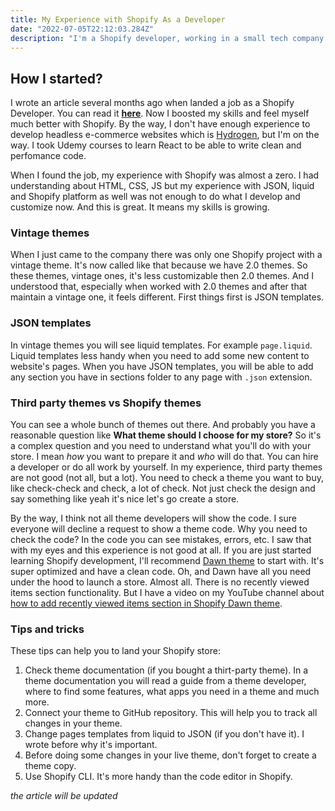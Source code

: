 ```yaml
---
title: My Experience with Shopify As a Developer
date: "2022-07-05T22:12:03.284Z"
description: "I'm a Shopify developer, working in a small tech company. In this article you will read my experience with Shopify Platform and you will know some tips and trick in Shopify development. Let's go deeper!"
---
```


## How I started?
I wrote an article several months ago when landed a job as a Shopify Developer. You can read it **[here](https://medium.com/@devmoek/my-journey-from-zero-to-got-an-offer-in-tech-company-b1718ca8ab20)**. Now I boosted my skills and feel myself much better with Shopify. By the way, I don't have enough experience to develop headless e-commerce websites which is [Hydrogen](https://hydrogen.shopify.dev/), but I'm on the way. I took Udemy courses to learn React to be able to write clean and perfomance code.

When I found the job, my experience with Shopify was almost a zero. I had understanding about HTML, CSS, JS but my experience with JSON, liquid and Shopify platform as well was not enough to do what I develop and customize now. And this is great. It means my skills is growing. 

### Vintage themes
When I just came to the company there was only one Shopify project with a vintage theme. It's now called like that because we have 2.0 themes. So these themes, vintage ones, it's less customizable then 2.0 themes. And I understood that, especially when worked with 2.0 themes and after that maintain a vintage one, it feels different. First things first is JSON templates.

### JSON templates
In vintage themes you will see liquid templates. For example `page.liquid`. Liquid templates less handy when you need to add some new content to website's pages. When you have JSON templates, you will be able to add any section you have in sections folder to any page with `.json` extension.

### Third party themes vs Shopify themes
You can see a whole bunch of themes out there. And probably you have a reasonable question like **What theme should I choose for my store?** So it's a complex question and you need to understand what you'll do with your store. I mean *how* you want to prepare it and *who* will do that. You can hire a developer or do all work by yourself. In my experience, third party themes are not good (not all, but a lot). You need to check a theme you want to buy, like check-check and check, a lot of check. Not just check the design and say something like yeah it's nice let's go create a store.

By the way, I think not all theme developers will show the code. I sure everyone will decline a request to show a theme code. Why you need to check the code? In the code you can see mistakes, errors, etc. I saw that with my eyes and this experience is not good at all. If you are just started learning Shopify development, I'll recommend [Dawn theme](https://themes.shopify.com/themes/dawn/styles/default) to start with. It's super optimized and have a clean code. Oh, and Dawn have all you need under the hood to launch a store. Almost all. There is no recently viewed items section functionality. But I have a video on my YouTube channel about [how to add recently viewed items section in Shopify Dawn theme](https://www.youtube.com/watch?v=gk7KzAFPP5E&t). 

### Tips and tricks
These tips can help you to land your Shopify store:
1. Check theme documentation (if you bought a thirt-party theme). In a theme documentation you will read a guide from a theme developer, where to find some features, what apps you need in a theme and much more.
2. Connect your theme to GitHub repository. This will help you to track all changes in your theme.
3. Change pages templates from liquid to JSON (if you don't have it). I wrote before why it's important.
4. Before doing some changes in your live theme, don't forget to create a theme copy.
5. Use Shopify CLI. It's more handy than the code editor in Shopify.


*the article will be updated*